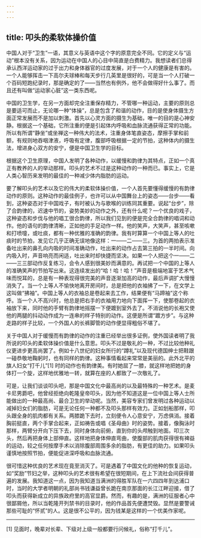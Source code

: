 ```yaml
---
---
---
```

title: 叩头的柔软体操价值
---




中国人对于“卫生”一语，其意义与英语中这个字的原意完全不同。它的定义与“运动”根本没有关系，因为运动在中国人的心目中简直是白费精力。我想读者们总得承认西洋运动家的过于出力和身体器官的过度发展，对于一个人的健康是有害的。一个人能够挥击一下高尔夫球棒和每天步行几英里是很好的，可是当一个人打破一个百码短跑纪录时，那是确定的了——当然也有例外，他不会做得好什么事了。而且还有叫做“运动家心脏”这一类东西呢。

中国的卫生学，在另一方面却完全注重保存精力，不管哪一种运动，主要的原则总是要适可而止，无论哪一种“体操”，总是包含了和谐的动作，目的是使身体摄生方面正常发展而不是加以刺激。首先以心灵方面的摄生为基础，唯一的目的是心神安静。根据这一个基础，它所注重的便是引起体内呼吸和血脉流通获得正常的功能。所以有所谓“静坐”或坐禅这一种伟大的法术，注重身体笔直姿态，摩擦手掌和前额，有规则地吞咽津液，呼吸有定律，腹部呼吸根据一定的节拍，这种体内的摄生法，增进身心双方的安宁，便是中国卫生学的目标。

根据这个卫生原理，中国人发明了各种动作，以缓慢和韵律为其特点，正如一个真正有教养的人的举动那样。叩头的艺术不过是这种动作的一种而已。事实上，它是人类心智历来发明的最佳的一种减少体内脂肪的运动。

要了解叩头的艺术以及它的伟大的柔软体操价值，一个人首先要懂得缓慢的有韵律动作的原则。这种动作的最佳例子，也许可以从中国舞台上的姿态——台步——看到，这种姿态对于中国戏子，有时被认为与歌喉的训练同其重要。说起“台步”，除了合韵律的，迟速中节的，姿势美妙的动作之外，还有什么呢？一个优良的戏子，这种姿态和步伐与他的唱工很合韵律，所以我们见到的便是完全合韵律的唱词和动作。他的语句的韵律清晰，正如他的手足动作一样。他的笑声，大笑声，甚至咳嗽和打喷嚏，或吐痰，都有一种优雅的准确的韵律。我有时算算一个中国上等人的吐痰时的节拍，发见它几乎正确无误地像这样：一——二——三。为首的两拍表示准备吐出来的鼻孔向内吸的时间准确动作，吐出来的动作占去第三拍的一半时间。向内吸入时，声音响亮而闲适，吐出来时却快捷而坚决。如果一个人把这个一——二——三三部动作反复练习，会令人感到很美妙而满意的。再试把一个中国的上等人的准确笑声的节拍写出来。这连续发出的“哈！哈！哈！”声音是极端地富于艺术气味而悦耳的，总是有一种表现得很完美的声音逐渐加高的动作，最后声调扩大慢慢消失了。当一个上等人不愉快地离开房间时，总是把他的衣袖拂了一下，在文学上这叫做“拂袖”。中国上等人的衣袖总是卷起来去工作，结果便有“马蹄袖”这个称呼。当一个人不高兴时，他总是把右手的衣袖用力地向下面挥一下，使那卷起的衣袖放下来，同时他的手臂有韵律地摇摆一下便踱到室外去了。不消说他的长袍又使他的两腿的抖动动作成为一连串的样子特别的动作。这便是所谓“踱方步”。与这种走路的样子比较，一个外国人的长裤脚管的动作便显得粗俗不堪了。

关于中国人对于缓慢而有韵律的动作的注重已经举出很多证例，使外国读者明了我所说的叩头的柔软体操价值是什么意思。叩头不过是敬礼的一种，不过比较他种礼仪更进步更高尚罢了。例如十八世纪的妇女所行的“蹲礼”以及现代德国绅士把鞋跟一碰恭敬地鞠躬时，也有同样的韵律。这种事情看起来常常是美丽的。此外北平的旗人妇女“打千儿”[1] 时的动作也有韵律美。有时她屈了一膝，就这样地把她的身体打一个旋，这样地优雅地一转，就算在座的人都致了一次敬礼了。

可是，让我们谈谈叩头吧，那是中国文化中最高尚的以及最特殊的一种艺术。是麦卡尼男爵吧，他曾经拒绝向乾隆皇帝叩头，因为他不知道这是一位中国上等人士所能做出的一种最高尚、最合卫生的举动呢。当然，美容专家们曾发明过各种运动以减掉妇女们的脂肪，可是无论任何一种都不及叩头那样有效力。正如划船那样，叩头跟全身的肌肉都有关系。两膝跪下去时，立刻便令人心意安宁，万虑俱消。接着胸前挺直，两个手掌合起来，正如祷告或唱《圣母曲》时的姿势。接着，像胸泳时那样，两臂分开向下压下去，同时身体向前俯，直到你的头颅触到地面。叩三次头，然后再把身体上部伸直。这样地把身体伸直弯曲，使腹部的肌肉获得很有裨益的运动，较之任何按摩手术以消除腹部周围多余的脂肪，有更佳的助力。如果叩头谨慎地按照节拍，便能促进深呼吸和血脉流通。

很可惜这种优良的艺术现在竟至消灭了。可是遇着了中国文化的他种的恢复运动，如“奖励”节妇之举，这种叩头的艺术很有希望在很短期间，在上下流社会间获得普遍的发展。我知道这一点，因为我知道当满洲的得胜军队在一六四四年到达浦口时，当时的大学者明朝的礼部尚书钱谦益曾长跪在南京那面的长江江畔迎接，借了叩头而获得新成立的异族政府里的高官显爵。然而，有趣的是，满洲的征服者心中很鄙屑他，所以当乾隆开列禁书的目录时，他的作品首先便遭焚毁。显然是要警诫那些可耻的“怀贰”的人。这是很不公平的，因为钱某是这样的一个优美作家呢。



* * *



[1] 见面时，晚辈对长辈、下级对上级一般都要行问候礼，俗称“打千儿”。